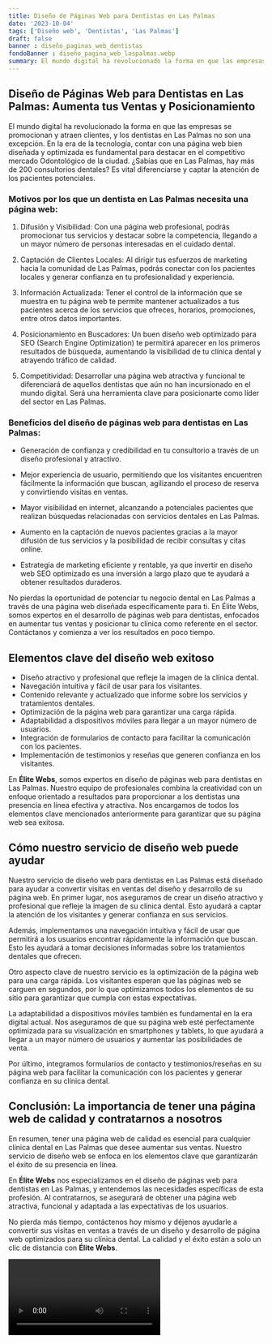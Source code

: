 ```yaml
---
title: Diseño de Páginas Web para Dentistas en Las Palmas
date: '2023-10-04'
tags: ['Diseño web', 'Dentistas', 'Las Palmas']
draft: false
banner : diseño_paginas_web_dentistas
fondoBanner : diseño_pagina_web_laspalmas.webp
summary: El mundo digital ha revolucionado la forma en que las empresas se promocionan y atraen clientes, y los dentistas en Las Palmas no son una excepción. En la era de la tecnología, contar con una página web bien diseñada y optimizada es fundamental para destacar en el competitivo mercado Odontológico de la ciudad. ¿Sabías que en Las Palmas, hay más de 200 consultorios dentales? Es vital diferenciarse y captar la atención de los pacientes potenciales.
---
```


## Diseño de Páginas Web para Dentistas en Las Palmas: Aumenta tus Ventas y Posicionamiento

El mundo digital ha revolucionado la forma en que las empresas se promocionan y atraen clientes, y los dentistas en Las Palmas no son una excepción. En la era de la tecnología, contar con una página web bien diseñada y optimizada es fundamental para destacar en el competitivo mercado Odontológico de la ciudad. ¿Sabías que en Las Palmas, hay más de 200 consultorios dentales? Es vital diferenciarse y captar la atención de los pacientes potenciales.

### Motivos por los que un dentista en Las Palmas necesita una página web:

1. Difusión y Visibilidad: Con una página web profesional, podrás promocionar tus servicios y destacar sobre la competencia, llegando a un mayor número de personas interesadas en el cuidado dental. 

2. Captación de Clientes Locales: Al dirigir tus esfuerzos de marketing hacia la comunidad de Las Palmas, podrás conectar con los pacientes locales y generar confianza en tu profesionalidad y experiencia.

3. Información Actualizada: Tener el control de la información que se muestra en tu página web te permite mantener actualizados a tus pacientes acerca de los servicios que ofreces, horarios, promociones, entre otros datos importantes.

4. Posicionamiento en Buscadores: Un buen diseño web optimizado para SEO (Search Engine Optimization) te permitirá aparecer en los primeros resultados de búsqueda, aumentando la visibilidad de tu clínica dental y atrayendo tráfico de calidad.

5. Competitividad: Desarrollar una página web atractiva y funcional te diferenciará de aquellos dentistas que aún no han incursionado en el mundo digital. Será una herramienta clave para posicionarte como líder del sector en Las Palmas.

### Beneficios del diseño de páginas web para dentistas en Las Palmas:

- Generación de confianza y credibilidad en tu consultorio a través de un diseño profesional y atractivo.

- Mejor experiencia de usuario, permitiendo que los visitantes encuentren fácilmente la información que buscan, agilizando el proceso de reserva y convirtiendo visitas en ventas.

- Mayor visibilidad en internet, alcanzando a potenciales pacientes que realizan búsquedas relacionadas con servicios dentales en Las Palmas.

- Aumento en la captación de nuevos pacientes gracias a la mayor difusión de tus servicios y la posibilidad de recibir consultas y citas online.

- Estrategia de marketing eficiente y rentable, ya que invertir en diseño web SEO optimizado es una inversión a largo plazo que te ayudará a obtener resultados duraderos.

No pierdas la oportunidad de potenciar tu negocio dental en Las Palmas a través de una página web diseñada específicamente para ti. En Élite Webs, somos expertos en el desarrollo de páginas web para dentistas, enfocados en aumentar tus ventas y posicionar tu clínica como referente en el sector. Contáctanos y comienza a ver los resultados en poco tiempo.

<GifSeo />

<Cta />

## Elementos clave del diseño web exitoso

- Diseño atractivo y profesional que refleje la imagen de la clínica dental.
- Navegación intuitiva y fácil de usar para los visitantes.
- Contenido relevante y actualizado que informe sobre los servicios y tratamientos dentales.
- Optimización de la página web para garantizar una carga rápida.
- Adaptabilidad a dispositivos móviles para llegar a un mayor número de usuarios.
- Integración de formularios de contacto para facilitar la comunicación con los pacientes.
- Implementación de testimonios y reseñas que generen confianza en los visitantes.

En **Élite Webs**, somos expertos en diseño de páginas web para dentistas en Las Palmas. Nuestro equipo de profesionales combina la creatividad con un enfoque orientado a resultados para proporcionar a los dentistas una presencia en línea efectiva y atractiva. Nos encargamos de todos los elementos clave mencionados anteriormente para garantizar que su página web sea exitosa.

## Cómo nuestro servicio de diseño web puede ayudar

Nuestro servicio de diseño web para dentistas en Las Palmas está diseñado para ayudar a convertir visitas en ventas del diseño y desarrollo de su página web. En primer lugar, nos aseguramos de crear un diseño atractivo y profesional que refleje la imagen de su clínica dental. Esto ayudará a captar la atención de los visitantes y generar confianza en sus servicios.

Además, implementamos una navegación intuitiva y fácil de usar que permitirá a los usuarios encontrar rápidamente la información que buscan. Esto les ayudará a tomar decisiones informadas sobre los tratamientos dentales que ofrecen.

Otro aspecto clave de nuestro servicio es la optimización de la página web para una carga rápida. Los visitantes esperan que las páginas web se carguen en segundos, por lo que optimizamos todos los elementos de su sitio para garantizar que cumpla con estas expectativas.

La adaptabilidad a dispositivos móviles también es fundamental en la era digital actual. Nos aseguramos de que su página web esté perfectamente optimizada para su visualización en smartphones y tablets, lo que ayudará a llegar a un mayor número de usuarios y aumentar las posibilidades de venta.

Por último, integramos formularios de contacto y testimonios/reseñas en su página web para facilitar la comunicación con los pacientes y generar confianza en su clínica dental.

## Conclusión: La importancia de tener una página web de calidad y contratarnos a nosotros

En resumen, tener una página web de calidad es esencial para cualquier clínica dental en Las Palmas que desee aumentar sus ventas. Nuestro servicio de diseño web se enfoca en los elementos clave que garantizarán el éxito de su presencia en línea.

En **Élite Webs** nos especializamos en el diseño de páginas web para dentistas en Las Palmas, y entendemos las necesidades específicas de esta profesión. Al contratarnos, se asegurará de obtener una página web atractiva, funcional y adaptada a las expectativas de los usuarios.

No pierda más tiempo, contáctenos hoy mismo y déjenos ayudarle a convertir sus visitas en ventas a través de un diseño y desarrollo de página web optimizados para su clínica dental. La calidad y el éxito están a solo un clic de distancia con **Élite Webs**.

<Video />

<CtaBot job='Dentistas' city='Las Palmas'/>

<Gmaps query='Las Palmas+españa+maps' />